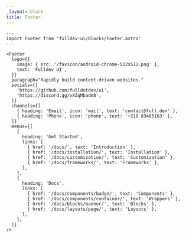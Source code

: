 ```yaml
---
_layout: block
title: Footer
---
```


```astro live
---
import Footer from 'fulldev-ui/blocks/Footer.astro'
---

<Footer
  logo={{
    image: { src: '/favicon/android-chrome-512x512.png' },
    text: 'Fulldev UI',
  }}
  paragraph="Rapidly build content-driven websites."
  socials={[
    'https://github.com/fulldotdev/ui',
    'https://discord.gg/vXZqMbadm8',
  ]}
  channels={[
    { heading: 'Email', icon: 'mail', text: 'contact@full.dev' },
    { heading: 'Phone', icon: 'phone', text: '+316 83485163' },
  ]}
  menus={[
    {
      heading: 'Get Started',
      links: [
        { href: '/docs/', text: 'Introduction' },
        { href: '/docs/installation/', text: 'Installation' },
        { href: '/docs/customization/', text: 'Customization' },
        { href: '/docs/frameworks/', text: 'Frameworks' },
      ],
    },
    {
      heading: 'Docs',
      links: [
        { href: '/docs/components/badge/', text: 'Components' },
        { href: '/docs/components/container/', text: 'Wrappers' },
        { href: '/docs/blocks/banner/', text: 'Blocks' },
        { href: '/docs/layouts/page/', text: 'Layouts' },
      ],
    },
  ]}
/>
```
